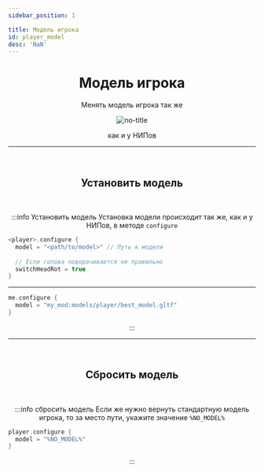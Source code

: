 ```yaml
---
sidebar_position: 1

title: Модель игрока
id: player_model
desc: 'NaN'
---
```


<div align="center">

# Модель игрока

Менять модель игрока так же

![no-title](@site/static/img/doc/titles/PlayerModel0.webp)

как и у НИПов

---

<br />

<div id="dont-copy">

## Установить модель

<br />

:::info Установить модель
Установка модели происходит так же, как и у НИПов, в методе `configure`
<div align="left">

```kts
<player>.configure {
  model = "<path/to/model>" // Путь к модели
  
  // Если голова поворачивается не правильно
  switchHeadRot = true
}
```

---

```kts title="Пример"
me.configure {
  model = "my_mod:models/player/best_model.gltf"
}
```

</div>
:::

<br />

---

<br />

## Сбросить модель

<br />

:::info сбросить модель
Если же нужно вернуть стандартную модель игрока, то за место пути, укажите значение `%NO_MODEL%`
<div align="left">

```kts
player.configure {
  model = "%NO_MODEL%"
}
```

</div>
:::

</div>

</div>